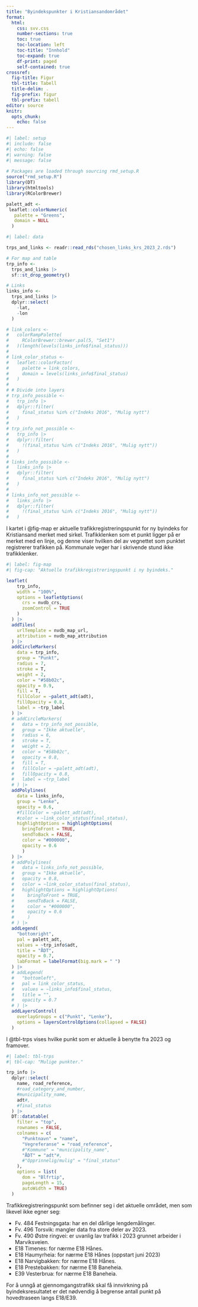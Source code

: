 ```yaml
---
title: "Byindekspunkter i Kristiansandområdet"
format: 
  html:
    css: svv.css
    number-sections: true
    toc: true
    toc-location: left
    toc-title: "Innhold"
    toc-expand: true
    df-print: paged
    self-contained: true
crossref:
  fig-title: Figur
  tbl-title: Tabell
  title-delim: .
  fig-prefix: figur
  tbl-prefix: tabell
editor: source
knitr: 
  opts_chunk: 
    echo: false
---
```



```r
#| label: setup
#| include: false
#| echo: false
#| warning: false
#| message: false
  
# Packages are loaded through sourcing rmd_setup.R
source("rmd_setup.R")
library(DT)
library(htmltools)
library(RColorBrewer)

palett_adt <-
 leaflet::colorNumeric(
   palette = "Greens",
   domain = NULL
  )
```


```r
#| label: data

trps_and_links <- readr::read_rds("chosen_links_krs_2023_2.rds")

# For map and table
trp_info <-
  trps_and_links |> 
  sf::st_drop_geometry()

# Links
links_info <-
  trps_and_links |>
  dplyr::select(
    -lat,
    -lon
  ) 

# link_colors <- 
#   colorRampPalette(
#     RColorBrewer::brewer.pal(5, "Set1")  
#   )(length(levels(links_info$final_status)))
#   
# link_color_status <-
#   leaflet::colorFactor(
#     palette = link_colors,
#     domain = levels(links_info$final_status)
#   )
# 
# # Divide into layers
# trp_info_possible <-
#   trp_info |> 
#   dplyr::filter(
#     final_status %in% c("Indeks 2016", "Mulig nytt")
#   )
# 
# trp_info_not_possible <-
#   trp_info |> 
#   dplyr::filter(
#     !(final_status %in% c("Indeks 2016", "Mulig nytt"))
#   )
# 
# links_info_possible <-
#   links_info |> 
#   dplyr::filter(
#     final_status %in% c("Indeks 2016", "Mulig nytt")
#   )
# 
# links_info_not_possible <-
#   links_info |> 
#   dplyr::filter(
#     !(final_status %in% c("Indeks 2016", "Mulig nytt"))
#   )
```

I kartet i @fig-map er aktuelle trafikkregistreringspunkt for ny byindeks for Kristiansand merket med sirkel. Trafikklenken som et punkt ligger på er merket med en linje, og denne viser hvilken del av vegnettet som punktet registrerer trafikken på. Kommunale veger har i skrivende stund ikke trafikklenker.

```r
#| label: fig-map
#| fig-cap: "Aktuelle trafikkregistreringspunkt i ny byindeks."

leaflet(
    trp_info,
    width = "100%",
    options = leafletOptions(
      crs = nvdb_crs,
      zoomControl = TRUE
    )
  ) |> 
  addTiles(
    urlTemplate = nvdb_map_url,
    attribution = nvdb_map_attribution
  ) |> 
  addCircleMarkers(
    data = trp_info,
    group = "Punkt",
    radius = 7,
    stroke = T,
    weight = 2,
    color = "#58b02c",
    opacity = 0.9,
    fill = T,
    fillColor = ~palett_adt(adt),
    fillOpacity = 0.8,
    label = ~trp_label
  ) |> 
  # addCircleMarkers(
  #   data = trp_info_not_possible,
  #   group = "Ikke aktuelle",
  #   radius = 6,
  #   stroke = T,
  #   weight = 2,
  #   color = "#58b02c",
  #   opacity = 0.8,
  #   fill = T,
  #   fillColor = ~palett_adt(adt),
  #   fillOpacity = 0.8,
  #   label = ~trp_label
  # ) |> 
  addPolylines(
    data = links_info,
    group = "Lenke",
    opacity = 0.6,
    #fillColor = ~palett_adt(adt),
    #color = ~link_color_status(final_status),
    highlightOptions = highlightOptions(
      bringToFront = TRUE,
      sendToBack = FALSE,
      color = "#000000",
      opacity = 0.6
      )
  ) |> 
  # addPolylines(
  #   data = links_info_not_possible,
  #   group = "Ikke aktuelle",
  #   opacity = 0.8,
  #   color = ~link_color_status(final_status),
  #   highlightOptions = highlightOptions(
  #     bringToFront = TRUE,
  #     sendToBack = FALSE,
  #     color = "#000000",
  #     opacity = 0.6
  #     )
  # ) |> 
  addLegend(
    "bottomright",
    pal = palett_adt,
    values = ~trp_info$adt,
    title = "ÅDT",
    opacity = 0.7,
    labFormat = labelFormat(big.mark = " ")
  ) |>
  # addLegend(
  #   "bottomleft",
  #   pal = link_color_status,
  #   values = ~links_info$final_status,
  #   title = "",
  #   opacity = 0.7
  # ) |> 
  addLayersControl(
    overlayGroups = c("Punkt", "Lenke"),
    options = layersControlOptions(collapsed = FALSE)
  )
```


I @tbl-trps vises hvilke punkt som er aktuelle å benytte fra 2023 og framover.
```r
#| label: tbl-trps
#| tbl-cap: "Mulige punkter."

trp_info |>
  dplyr::select(
    name, road_reference,
    #road_category_and_number,
    #municipality_name,
    adt#,
    #final_status
  ) |>
  DT::datatable(
    filter = "top",
    rownames = FALSE,
    colnames = c(
      "Punktnavn" = "name",
      "Vegreferanse" = "road_reference",
      #"Kommune" = "municipality_name",
      "ÅDT" = "adt"#,
      #"Opprinnelig/mulig" = "final_status"
    ),
    options = list(
      dom = "Blfrtip",
      pageLength = 15,
      autoWidth = TRUE)
  )
```

Trafikkregistreringspunkt som befinner seg i det aktuelle området, men som likevel ikke egner seg:

- Fv. 484 Festningsgata: har en del dårlige lengdemålinger.
- Fv. 496 Torsvik: mangler data fra store deler av 2023.
- Fv. 490 Østre ringvei: er uvanlig lav trafikk i 2023 grunnet arbeider i Marviksveien.
- E18 Timenes: for nærme E18 Hånes.
- E18 Haumyrheia: for nærme E18 Hånes (oppstart juni 2023)
- E18 Narvigbakken: for nærme E18 Hånes.
- E18 Prestebakken: for nærme E18 Baneheia.
- E39 Vesterbrua: for nærme E18 Baneheia.

For å unngå at gjennomgangstrafikk skal få innvirkning på byindeksresultatet er det nødvendig å begrense antall punkt på hovedtraseen langs E18/E39.
